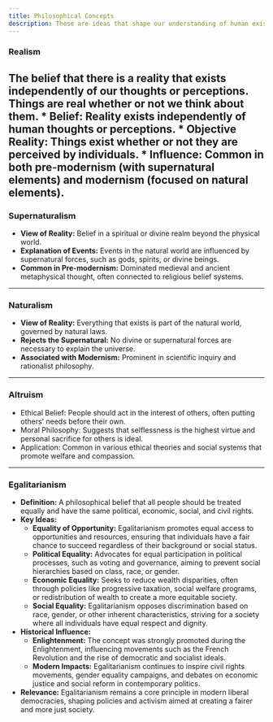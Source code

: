 ```yaml
---
title: Philosophical Concepts
description: These are ideas that shape our understanding of human existence, society, and knowledge.
---
```


### Realism
The belief that there is a reality that exists independently of our thoughts or perceptions. Things are real whether or not we think about them.
    * **Belief**: Reality exists independently of human thoughts or perceptions.
    * **Objective Reality**: Things exist whether or not they are perceived by individuals.
    * **Influence**: Common in both pre-modernism (with supernatural elements) and modernism (focused on natural elements).
---
### Supernaturalism 
* **View of Reality:** Belief in a spiritual or divine realm beyond the physical world.
* **Explanation of Events:** Events in the natural world are influenced by supernatural forces, such as gods, spirits, or divine beings.
* **Common in Pre-modernism:** Dominated medieval and ancient metaphysical thought, often connected to religious belief systems.
---
### Naturalism
* **View of Reality:** Everything that exists is part of the natural world, governed by natural laws.
* **Rejects the Supernatural:** No divine or supernatural forces are necessary to explain the universe.
* **Associated with Modernism:** Prominent in scientific inquiry and rationalist philosophy.
---
### Altruism
* Ethical Belief: People should act in the interest of others, often putting others’ needs before their own.
* Moral Philosophy: Suggests that selflessness is the highest virtue and personal sacrifice for others is ideal.
* Application: Common in various ethical theories and social systems that promote welfare and compassion.
---
### Egalitarianism
* **Definition:** A philosophical belief that all people should be treated equally and have the same political, economic, social, and civil rights.
* **Key Ideas:**
    * **Equality of Opportunity:** Egalitarianism promotes equal access to opportunities and resources, ensuring that individuals have a fair chance to succeed regardless of their background or social status.
    * **Political Equality:** Advocates for equal participation in political processes, such as voting and governance, aiming to prevent social hierarchies based on class, race, or gender.
    * **Economic Equality:** Seeks to reduce wealth disparities, often through policies like progressive taxation, social welfare programs, or redistribution of wealth to create a more equitable society.
    * **Social Equality:** Egalitarianism opposes discrimination based on race, gender, or other inherent characteristics, striving for a society where all individuals have equal respect and dignity.
* **Historical Influence:**
    * **Enlightenment:** The concept was strongly promoted during the Enlightenment, influencing movements such as the French Revolution and the rise of democratic and socialist ideals.
    * **Modern Impacts:** Egalitarianism continues to inspire civil rights movements, gender equality campaigns, and debates on economic justice and social reform in contemporary politics.
* **Relevance:** Egalitarianism remains a core principle in modern liberal democracies, shaping policies and activism aimed at creating a fairer and more just society.
